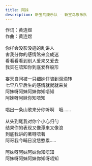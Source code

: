```yaml
---
title: 阿妹
description: 新宝岛康乐队 - 新宝岛康乐队
---
```


作词：黄连煜<br />作曲：黄连煜<br /><br />你样会没影没迹的乱讲人<br />害我分你的感情煞来变成迷<br />看看看看到别人爱来又爱去<br />我实在唔知你到底爱样般形<br /><br />妄天自间被一只细妹仔骗到滴滴转<br />七早八早后生的感情就就就来贫<br />阿妹呀阿妹阿妹你知唔知<br />阿妹呀阿妹你知唔知<br /><br />唱出一条山歌来分你听啊　哦......<br /><br />从头到尾我对你个小心归勺<br />结果你的表现又像潭来又像浪<br />到底我讲的著呀唔著<br />阿哥我今晡日没恁憨累.....<br /><br />阿妹呀阿妹阿妹你知唔知<br />阿妹呀阿妹阿妹你知呀唔知